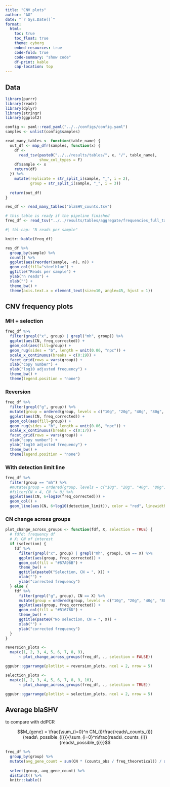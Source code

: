 ```yaml
---
title: "CNV plots"
author: "AG"
date: "`r Sys.Date()`"
format:
  html:
    toc: true
    toc_float: true
    theme: cyborg
    embed-resources: true
    code-fold: true
    code-summary: "show code"
    df-print: kable
    cap-location: top
---
```


## Data

```r
library(purrr)
library(readr)
library(dplyr)
library(stringr)
library(ggplot2)

config <- yaml::read_yaml("../../configs/config.yaml")
samples <- unlist(config$samples)

read_many_tables <- function(table_name) {
  out_df <- map_dfr(samples, function(x) {
    df <-
      read_tsv(paste0("../../results/tables/", x, "/", table_name),
               show_col_types = F)
    df$sample <- x
    return(df)
  }) %>%
    mutate(replicate = str_split_i(sample, "_", i = 2),
           group = str_split_i(sample, "_", i = 3))
  
  return(out_df)
}

res_df <- read_many_tables("blaSHV_counts.tsv")

# this table is ready if the pipeline finished
freq_df <- read_tsv("../../results/tables/aggregate/frequencies_full_table.tsv")
```


```r
#| tbl-cap: "N reads per sample"

knitr::kable(freq_df)
```


```r
res_df %>% 
  group_by(sample) %>% 
  count() %>% 
  ggplot(aes(reorder(sample, -n), n)) +
  geom_col(fill="steelblue") +
  ggtitle("Reads per sample") +
  ylab("n reads") +
  xlab("") +
  theme_bw() +
  theme(axis.text.x = element_text(size=10, angle=45, hjust = 1))
```


## CNV frequency plots

### MH + selection

```r
freq_df %>%
  filter(grepl("x", group) | grepl("mh", group)) %>% 
  ggplot(aes(CN, freq_corrected)) +
  geom_col(aes(fill=group)) +
  geom_rug(sides = "b", length = unit(0.06, "npc")) +
  scale_x_continuous(breaks = c(0:19)) +
  facet_grid(rows = vars(group)) +
  xlab("copy number") +
  ylab("log10 adjusted frequency") +
  theme_bw() +
  theme(legend.position = "none")
```


### Reversion

```r
freq_df %>%
  filter(grepl("g", group)) %>% 
  mutate(group = ordered(group, levels = c("10g", "20g", "40g", "80g", "160g"))) %>% 
  ggplot(aes(CN, freq_corrected)) +
  geom_col(aes(fill=group)) +
  geom_rug(sides = "b", length = unit(0.06, "npc")) +
  scale_x_continuous(breaks = c(0:17)) +
  facet_grid(rows = vars(group)) +
  xlab("copy number") +
  ylab("log10 adjusted frequency") +
  theme_bw() +
  theme(legend.position = "none")
```

### With detection limit line

```r
freq_df %>%
  filter(group == "mh") %>% 
  #mutate(group = ordered(group, levels = c("10g", "20g", "40g", "80g", "160g"))) %>% 
  #filter(CN < 4, CN != 0) %>% 
  ggplot(aes(CN, 6+log10(freq_corrected))) +
  geom_col() +
  geom_line(aes(CN, 6+log10(detection_limit)), color = "red", linewidth=5)
```

### CN change across groups

```r
plot_change_across_groups <- function(fdf, X, selection = TRUE) {
  # fdfd: frequency df
  # X: CN of interest
  if (selection) {
    fdf %>%
      filter(grepl("x", group) | grepl("mh", group), CN == X) %>%
      ggplot(aes(group, freq_corrected)) +
      geom_col(fill = "#87A96B") +
      theme_bw() +
      ggtitle(paste0("Selection, CN = ", X)) +
      xlab("") +
      ylab("corrected frequency")
  } else {
    fdf %>%
      filter(grepl("g", group), CN == X) %>%
      mutate(group = ordered(group, levels = c("10g", "20g", "40g", "80g", "160g"))) %>%
      ggplot(aes(group, freq_corrected)) +
      geom_col(fill = "#B1676D") +
      theme_bw() +
      ggtitle(paste0("No selection, CN = ", X)) +
      xlab("") +
      ylab("corrected frequency")
  }
}

reversion_plots <-
  map(c(1, 2, 3, 4, 5, 6, 7, 8, 9),
      ~ plot_change_across_groups(freq_df, ., selection = FALSE))

ggpubr::ggarrange(plotlist = reversion_plots, ncol = 2, nrow = 5)
```

```r
selection_plots <-
  map(c(1, 2, 3, 4, 5, 6, 7, 8, 9, 10),
      ~ plot_change_across_groups(freq_df, ., selection = TRUE))

ggpubr::ggarrange(plotlist = selection_plots, ncol = 2, nrow = 5)
```


## Average blaSHV

to compare with ddPCR

$$M_{gene} = \frac{\sum_{i=0}^n CN_{i}\frac{reads\_counts_{i}}{reads\_possible_{i}}}{\sum_{i=0}^n\frac{reads\_counts_{i}}{reads\_possible_{i}}}$$

```r
freq_df %>%
  group_by(group) %>%
  mutate(avg_gene_count = sum(CN * (counts_obs / freq_theoretical)) / sum((counts_obs /
                                                                             freq_theoretical))) %>%
  select(group, avg_gene_count) %>% 
  distinct() %>% 
  knitr::kable()
```

